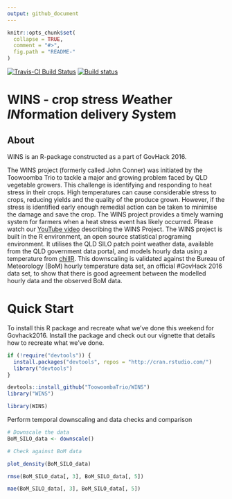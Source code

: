 ```yaml
---
output: github_document
---
```


<!-- README.md is generated from README.Rmd. Please edit that file -->

```r
knitr::opts_chunk$set(
  collapse = TRUE,
  comment = "#>",
  fig.path = "README-"
)
```

[![Travis-CI Build Status](https://travis-ci.org/ToowoombaTrio/WINS.svg?branch=master)](https://travis-ci.org/ToowoombaTrio/WINS)
[![Build status](https://ci.appveyor.com/api/projects/status/sk5u0cff46v4c3ou/branch/master?svg=true)](https://ci.appveyor.com/project/adamhsparks/john-conner/branch/master)

# WINS - crop stress *W*eather *IN*formation delivery *S*ystem

## About
WINS is an R-package constructed as a part of GovHack 2016.

The WINS project (formerly called John Conner) was initiated by the Toowoomba Trio to tackle a major and growing problem faced by QLD vegetable growers. This challenge is identifying and responding to heat stress in their crops. High temperatures can cause considerable stress to crops, reducing yields and the quality of the produce grown. However, if the stress is identified early enough remedial action can be taken to minimise the damage and save the crop. The WINS project provides a timely warning system for farmers when a heat stress event has likely occurred. Please watch our [YouTube video](https://m.youtube.com/watch?v=yECTDHx794E
https://github.com/ToowoombaTrio/WINS) describing the WINS Project. The WINS project is built in the R environment, an open source statistical programing environment. It utilises the QLD SILO patch point weather data, available from the QLD government data portal, and models hourly data using a temperature from [chillR](https://www.google.com.au/url?sa=t&rct=j&q=&esrc=s&source=web&cd=1&cad=rja&uact=8&ved=0ahUKEwiuzaPjw53OAhXHHZQKHTWSCO8QFggdMAA&url=https%3A%2F%2Fcran.r-project.org%2Fpackage%3DchillR&usg=AFQjCNEIRLgNXIVRHBXk0sqkM9Z1RiR_qw&sig2=nze6usBjw95mnsgL7u0vdQ). This downscaling is validated against the Bureau of Meteorology (BoM) hourly temperature data set, an official #GovHack 2016 data set, to show that there is good agreement between the modelled hourly data and the observed BoM data.

# Quick Start

To install this R package and recreate what we've done this weekend for Govhack2016. Install the package and check out our vignette that details how to recreate what we've done.

```r
if (!require("devtools")) {
  install.packages("devtools", repos = "http://cran.rstudio.com/") 
  library("devtools")
}

devtools::install_github("ToowoombaTrio/WINS")
library("WINS")
```

```r
library(WINS)
```
Perform temporal downscaling and data checks and comparison

```r

# Downscale the data
BoM_SILO_data <- downscale()

# Check against BoM data

plot_density(BoM_SILO_data)

rmse(BoM_SILO_data[, 3], BoM_SILO_data[, 5])

mae(BoM_SILO_data[, 3], BoM_SILO_data[, 5])

```
